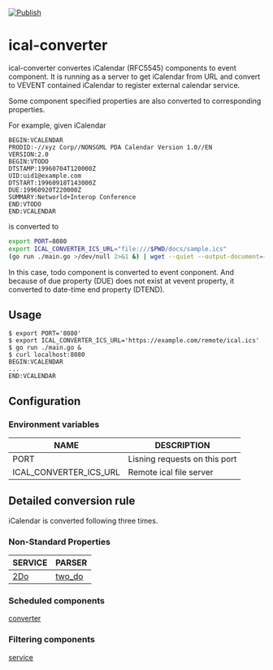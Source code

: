 [![Publish](https://github.com/gidoichi/ical-converter/actions/workflows/publish.yml/badge.svg)](https://hub.docker.com/repository/docker/gidoichi/ical-converter/general)

# ical-converter

ical-converter convertes iCalendar (RFC5545) components to event component. It is running as a server to get iCalendar from URL and convert to VEVENT contained iCalendar to register external calendar service.

Some component specified properties are also converted to corresponding properties.

For example, given iCalendar
```
BEGIN:VCALENDAR
PRODID:-//xyz Corp//NONSGML PDA Calendar Version 1.0//EN
VERSION:2.0
BEGIN:VTODO
DTSTAMP:19960704T120000Z
UID:uid1@example.com
DTSTART:19960918T143000Z
DUE:19960920T220000Z
SUMMARY:Networld+Interop Conference
END:VTODO
END:VCALENDAR
```

is converted to
```sh
export PORT=8080
export ICAL_CONVERTER_ICS_URL="file:///$PWD/docs/sample.ics"
(go run ./main.go >/dev/null 2>&1 &) | wget --quiet --output-document=- "localhost:$PORT" | tr -d '\r'
```

In this case, todo component is converted to event conponent. And because of due property (DUE) does not exist at vevent property, it converted to date-time end property (DTEND).

## Usage

```console
$ export PORT='8080'
$ export ICAL_CONVERTER_ICS_URL='https://example.com/remote/ical.ics'
$ go run ./main.go &
$ curl localhost:8080
BEGIN:VCALENDAR
...
END:VCALENDAR
```

## Configuration
### Environment variables
| NAME                   | DESCRIPTION                   |
|------------------------|-------------------------------|
| PORT                   | Lisning requests on this port |
| ICAL_CONVERTER_ICS_URL | Remote ical file server       |

## Detailed conversion rule
iCalendar is converted following three times.

### Non-Standard Properties
| SERVICE                        | PARSER                           |
|--------------------------------|----------------------------------|
| [2Do](https://www.2doapp.com/) | [two_do](/infrastructure/two_do) |

### Scheduled components
[converter](/usecase/converter.go)

### Filtering components
[service](/application/service.go)
